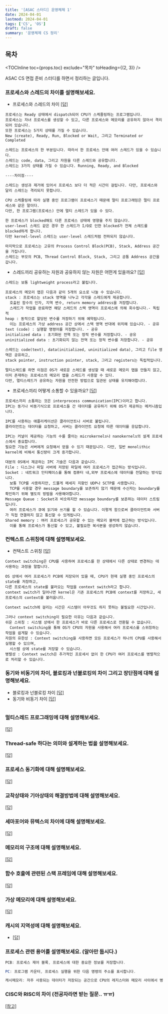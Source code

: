 ```yaml
---
title: '[ASAC 스터디] 운영체제 1'
date: 2024-04-01
lastmod: 2024-04-01
tags: ['CS', 'OS']
draft: false
summary: '운영체제 CS 정리'
---
```


## 목차

<TOCInline toc={props.toc} exclude="목차" toHeading={(2, 3)} />

ASAC CS 면접 준비 스터디를 하면서 정리하는 글입니다.

### 프로세스와 스레드의 차이를 설명해보세요.

- 프로세스와 스레드의 차이 [[답]](https://www.geeksforgeeks.org/difference-between-process-and-thread/)

```
프로세스는 Ready 상태에서 dispatch되어 CPU가 스케줄링하는 프로그램입니다.
프로세스는 자녀 프로세스를 생성할 수 있고, 다른 프로세스와 메모리를 공유하지 않아서 격리되어 있습니다.
또한 프로세스는 5가지 상태를 가질 수 있습니다.
New (create), Ready, Run, Blocked or Wait, 그리고 Terminated or Completed

스레드는 프로세스의 한 부분입니다. 따라서 한 프로세스 안에 여러 스레드가 있을 수 있습니다.
스레드는 code, data, 그리고 자원을 다른 스레드와 공유합니다.
스레드는 3가지 상태를 가질 수 있습니다. Running, Ready, and Blocked

----차이점----

스레드는 생성과 제거에 있어서 프로세스 보다 더 적은 시간이 걸립니다. 다만, 프로세스와 달리 스레드는 격리되지 못합니다.

CPU 스케쥴링에 따라 실행 중인 프로그램이 프로세스기 때문에 멀티 프로그래밍은 멀티 프로세스와 같은 말이다.
다만, 한 프로그램(프로세스) 안에 멀티 스레드가 있을 수 있다.

한 프로세스가 blocked해도 다른 프로세스 상태에 영향을 주지 않습니다.
user-level 스레드 같은 경우 한 스레드가 I/O로 인한 blocked가 전체 스레드를 blocked하게 합니다.
다만 kernel-level 스레드는 user-level 스레드처럼 전파되지 않습니다.

마지막으로 프로세스는 고유의 Process Control Block(PCB), Stack, Address 공간을 가집니다.
스레드는 부모의 PCB, Thread Control Block, Stack, 그리고 공통 Address 공간을 갑니다.
```

- 스레드끼리 공유하는 자원과 공유하지 않는 자원은 어떤게 있을까요? [[답]](https://www.baeldung.com/cs/threads-sharing-resources)

```
스레드는 보통 lightweight process라고 불립니다.

프로세스의 메모리 맵은 다음과 같이 5개의 요소로 나눌 수 있습니다.
stack : 프로세스는 stack 영역을 나누고 각각을 스레드에게 제공합니다.
  호출된 함수의 인자, 지역 변수, return memory address을 저장합니다.
  스레드가 작업을 완료하면 해당 스레드의 스택 영역이 프로세스에 의해 회수됩니다.- 독립적
heap : 동적으로 할당된 변수를 저장하기 위해 예약됩니다.
  이는 프로세스의 가상 address 공간 상에서 스택 영역 반대에 위치해 있습니다. - 공유
text (code) : 실행할 명령어를 저장합니다. - 공유
initialized data : 초기화된 전역 또는 정적 변수를 저장합니다. - 공유
uninitialized data : 초기화되지 않는 전역 또는 정적 변수를 저장합니다. - 공유

스레드는 code(text), data(initialized, uninitialized data), 그리고 file 영역은 공유하고,
stack pointer, instruction pointer, stack, 그리고 registers는 독립적입니다.

멀티스레드를 하면 이점은 OS가 새로운 스레드를 생성할 때 새로운 메모리 맵을 만들지 않고,
이미 존재하는 프로세스의 메모리 맵을 스레드가 사용할 수 있다.
다만, 멀티스레드가 공유하는 자원을 안전한 방법으로 일관된 상태를 유지해야합니다.
```

- 프로세스끼리 어떻게 소통할 수 있을까요? [[답]](https://en.wikipedia.org/wiki/Inter-process_communication)

```
프로세스끼리 소통하는 것은 interprocess communication(IPC)이라고 합니다.
IPC는 동기나 비동기식으로 프로세스들 간 데이터를 공유하기 위해 OS가 제공하는 메커니즘입니다.

IPC를 사용하는 애플리케이션은 클라이언트나 서버로 불립니다.
클라이언트는 데이터를 요청하고, 서버는 클라이언트 요청에 따른 데이터를 응답합니다.

IPC는 커널이 제공하는 기능의 수를 줄이는 microkernels나 nanokernels의 설계 프로세스에서 중요합니다.
필요한 기능은 서버에게 요청해서 얻을 수 있기 때문입니다. 다만, 일반 monolithic kernel에 비해서 통신량이 크게 증가합니다.

대분의 OS에서 제공하는 IPC 기술은 다음과 같습니다.
File : 디스크나 파일 서버에 저장된 파일에 여러 프로세스가 접근하는 방식입니다.
Socket : 네트워크 인터페이스를 통해 컴퓨터 내,외부 프로세스에 데이터를 전달하는 방식입니다.
  보통 TCP를 사용하지만, 드물게 메세지 지향인 UDP나 SCTP를 사용합니다.
  TCP를 사용할 경우 message boundary를 보존하지 않기 때문에 수신자는 boundary를 확인하기 위해 별도의 방법을 사용해야합니다.
Message Queue : Socket과 비슷하지만 message boundary를 보존하는 데이터 스트림입니다.
  여러 프로세스가 큐에 읽기와 쓰기를 할 수 있습니다. 이렇게 함으로써 클라이언트와 서버가 직접 연결하지 않고 통신할 수 있게됩니다.
Shared memory : 여러 프로세스가 공유할 수 있는 메모리 블럭에 접근하는 방식입니다.
  이를 통해 프로세스가 통신할 수 있고, 불필요한 복사본을 생성하지 않습니다.
```

### 컨텍스트 스위칭에 대해 설명해보세요.

- 컨텍스트 스위칭 [[답]](https://www.geeksforgeeks.org/context-switch-in-operating-system/)

```
Context switching은 CPU를 사용하여 프로세스를 한 상태에서 다른 상태로 변경하는 데 사용하는 과정을 말합니다.

OS 상에서 여러 프로세스가 PCB에 저장되어 있을 때, CPU가 현재 실행 중인 프로세스의 state를 저장하고,
다른 프로세스의 state를 불러오는 작업을 context switch라고 합니다.
context switch가 일어나면 kernel은 기존 프로세스의 PCB에 context를 저장하고, 새 프로세스의 context를 불러옵니다.

Context switch에 걸리는 시간은 시스템이 아무것도 하지 못하는 불필요한 시간입니다.

그러나 context switching이 필요한 이유는 다음과 같습니다.
쉬운 스위칭 : 시스템 상에서 한 프로세스가 바로 다른 프로세스로 전환될 수 없습니다.
  Context switching을 통해 OS가 CPU의 자원을 사용해서 여러 프로세스를 스위칭하는 작업을 쉽게할 수 있습니다.
자원의 유한성 : Context switching을 사용하면 모든 프로세스가 하나의 CPU를 사용해서 실행할 수 있으며,
  시스템 상에 state를 저장할 수 있습니다.
병렬성 : Context switch은 추가적인 프로세서 없이 한 CPU가 여러 프로세스를 병렬적으로 처리할 수 있습니다.
```

### 동기와 비동기의 차이, 블로킹과 넌블로킹의 차이 그리고 장단점에 대해 설명해보세요.

- 블로킹과 넌블로킹 차이 [[답]](https://nodejs.org/en/learn/asynchronous-work/overview-of-blocking-vs-non-blocking)
- 동기와 비동기 차이 [[답]](https://www.ibm.com/docs/en/aix/7.2?topic=concepts-asynchronous-io-subsystem)

```

```

### 멀티스레드 프로그래밍에 대해 설명해보세요.

[[답]](https://www.geeksforgeeks.org/multithreading-in-operating-system/)

### Thread-safe 하다는 의미와 설계하는 법을 설명해보세요.

[[답]](https://www.baeldung.com/java-thread-safety)

### 프로세스 동기화에 대해 설명해보세요.

[[답]](https://www.geeksforgeeks.org/introduction-of-process-synchronization/)

### 교착상태와 기아상태의 해결방법에 대해 설명해보세요.

[[답]](https://www.geeksforgeeks.org/difference-between-deadlock-and-starvation-in-os/)

### 세마포어와 뮤텍스의 차이에 대해 설명해보세요.

[[답]](https://www.geeksforgeeks.org/mutex-vs-semaphore/)

### 메모리의 구조에 대해 설명해보세요.

[[답]](https://tcpschool.com/c/c_memory_structure)

### 함수 호출에 관련된 스택 프레임에 대해 설명해보세요.

[[답]](https://tcpschool.com/c/c_memory_stackframe)

### 가상 메모리에 대해 설명해보세요.

[[답]](https://www.techtarget.com/searchstorage/definition/virtual-memory)

### 캐시의 지역성에 대해 설명해보세요.

- [[답]](https://www.geeksforgeeks.org/locality-of-reference-and-cache-operation-in-cache-memory/)

### 프로세스 관련 용어를 설명해보세요. (알아만 둡시다.)

```java
PCB: 프로세스 제어 블록, 프로세스에 대한 중요한 정보를 저장합니다.

PC: 프로그램 카운터, 프로세스 실행을 위한 다음 명령의 주소를 표시합니다.

캐시메모리: 자주 사용되는 데이터가 저장되는 공간으로 CPU의 레지스터와 메모리 사이에서 병목 현상을 완화하는 장치입니다.
```

### CISC와 RISC의 차이 (전공자라면 받는 질문.. ㅠㅠ)

[[참고]](https://www.guru99.com/ko/risc-vs-cisc-differences.html)
